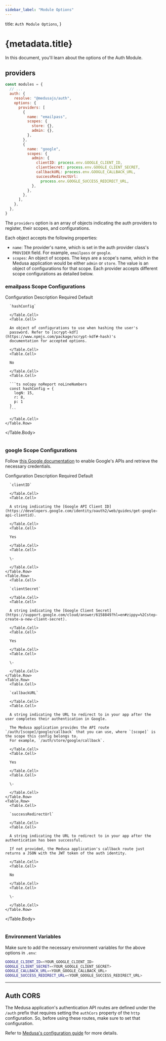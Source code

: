```yaml
---
sidebar_label: "Module Options"
---
```



  title: `Auth Module Options`,
}

# {metadata.title}

In this document, you'll learn about the options of the Auth Module.

## providers

```js title="medusa-config.js"
const modules = {
  // ...
  auth: {
    resolve: "@medusajs/auth",
    options: {
      providers: [
        {
          name: "emailpass",
          scopes: {
            store: {},
            admin: {},
          },
        },
        {
          name: "google",
          scopes: {
            admin: {
              clientID: process.env.GOOGLE_CLIENT_ID,
              clientSecret: process.env.GOOGLE_CLIENT_SECRET,
              callbackURL: process.env.GOOGLE_CALLBACK_URL,
              successRedirectUrl:
                process.env.GOOGLE_SUCCESS_REDIRECT_URL,
            },
          },
        },
      ],
    },
  },
}
```

The `providers` option is an array of objects indicating the auth providers to register, their scopes, and configurations.

Each object accepts the following properties:

- `name`: The provider's name, which is set in the auth provider class's `PROVIDER` field. For example, `emailpass` or `google`.
- `scopes`: An object of scopes. The keys are a scope's name, which in the Medusa application would be either `admin` or `store`. The value is an object of configurations for that scope. Each provider accepts different scope configurations as detailed below.

### emailpass Scope Configurations

<Table>
  <Table.Header>
    <Table.Row>
      <Table.HeaderCell>Configuration</Table.HeaderCell>
      <Table.HeaderCell>Description</Table.HeaderCell>
      <Table.HeaderCell>Required</Table.HeaderCell>
      <Table.HeaderCell>Default</Table.HeaderCell>
    </Table.Row>
  </Table.Header>
  <Table.Body>
    <Table.Row>
      <Table.Cell>
      
      `hashConfig`
      
      </Table.Cell>
      <Table.Cell>
      
      An object of configurations to use when hashing the user's 
      password. Refer to [scrypt-kdf](https://www.npmjs.com/package/scrypt-kdf#-hash)'s
      documentation for accepted options. 
      
      </Table.Cell>
      <Table.Cell>
      
      No
      
      </Table.Cell>
      <Table.Cell>
      
      ```ts noCopy noReport noLineNumbers
      const hashConfig = {
        logN: 15,
        r: 8,
        p: 1
      }
      ```
      
      </Table.Cell>
    </Table.Row>
  </Table.Body>
</Table>

### google Scope Configurations

<Note type="check">

Follow [this Google documentation](https://developers.google.com/identity/protocols/oauth2/web-server#prerequisites) to enable Google's APIs and retrieve the necessary credentials.

</Note>

<Table>
  <Table.Header>
    <Table.Row>
      <Table.HeaderCell>Configuration</Table.HeaderCell>
      <Table.HeaderCell>Description</Table.HeaderCell>
      <Table.HeaderCell>Required</Table.HeaderCell>
      <Table.HeaderCell>Default</Table.HeaderCell>
    </Table.Row>
  </Table.Header>
  <Table.Body>
    <Table.Row>
      <Table.Cell>
      
      `clientID`
      
      </Table.Cell>
      <Table.Cell>
      
      A string indicating the [Google API Client ID](https://developers.google.com/identity/oauth2/web/guides/get-google-api-clientid).
      
      </Table.Cell>
      <Table.Cell>
      
      Yes
      
      </Table.Cell>
      <Table.Cell>
      
      \-
      
      </Table.Cell>
    </Table.Row>
    <Table.Row>
      <Table.Cell>
      
      `clientSecret`
      
      </Table.Cell>
      <Table.Cell>
      
      A string indicating the [Google Client Secret](https://support.google.com/cloud/answer/6158849?hl=en#zippy=%2Cstep-create-a-new-client-secret).
      
      </Table.Cell>
      <Table.Cell>
      
      Yes
      
      </Table.Cell>
      <Table.Cell>
      
      \-
      
      </Table.Cell>
    </Table.Row>
    <Table.Row>
      <Table.Cell>
      
      `callbackURL`
      
      </Table.Cell>
      <Table.Cell>
      
      A string indicating the URL to redirect to in your app after the user completes their authentication in Google.

      The Medusa application provides the API route `/auth/[scope]/google/callback` that you can use, where `[scope]` is the scope this config belongs to.
      For example, `/auth/store/google/callback`.
      
      </Table.Cell>
      <Table.Cell>
      
      Yes
      
      </Table.Cell>
      <Table.Cell>
      
      \-
      
      </Table.Cell>
    </Table.Row>
    <Table.Row>
      <Table.Cell>
      
      `successRedirectUrl`
      
      </Table.Cell>
      <Table.Cell>
      
      A string indicating the URL to redirect to in your app after the authentication has been successful.

      If not provided, the Medusa application's callback route just returns a JSON with the JWT token of the auth identity.
      
      </Table.Cell>
      <Table.Cell>
      
      No
      
      </Table.Cell>
      <Table.Cell>
      
      \-
      
      </Table.Cell>
    </Table.Row>
  </Table.Body>
</Table>

### Environment Variables

Make sure to add the necessary environment variables for the above options in `.env`:

```bash
GOOGLE_CLIENT_ID=<YOUR_GOOGLE_CLIENT_ID>
GOOGLE_CLIENT_SECRET=<YOUR_GOOGLE_CLIENT_SECRET>
GOOGLE_CALLBACK_URL=<YOUR_GOOGLE_CALLBACK_URL>
GOOGLE_SUCCESS_REDIRECT_URL=<YOUR_GOOGLE_SUCCESS_REDIRECT_URL>
```

---

## Auth CORS

The Medusa application's authentication API routes are defined under the `/auth` prefix that requires setting the `authCors` property of the `http` configuration. So, before using these routes, make sure to set that configuration.

Refer to [Medusa's configuration guide](/references/medusa-config#authCors) for more details.
